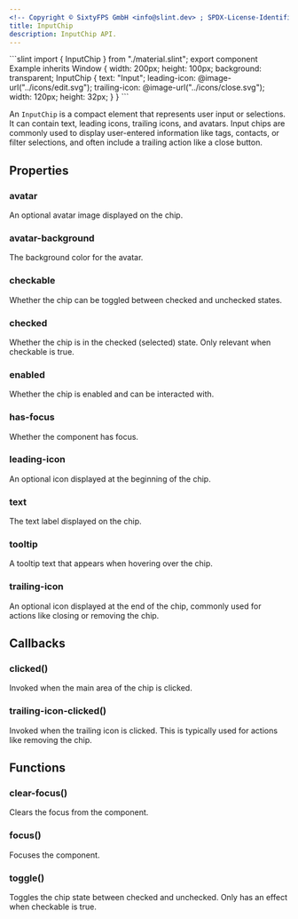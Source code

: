 ```yaml
---
<!-- Copyright © SixtyFPS GmbH <info@slint.dev> ; SPDX-License-Identifier: MIT -->
title: InputChip
description: InputChip API.
---
```



<CodeSnippetMD imagePath="/src/assets/generated/inputchip.png" scale="3" imageWidth="300" imageHeight="200" imageAlt="">
```slint
import { InputChip } from "./material.slint";
export component Example inherits Window {
    width: 200px;
    height: 100px;
    background: transparent;
    InputChip {
        text: "Input";
        leading-icon: @image-url("../icons/edit.svg");
        trailing-icon: @image-url("../icons/close.svg");
        width: 120px;
        height: 32px;
    }
}
```
</CodeSnippetMD>

An `InputChip` is a compact element that represents user input or selections. It can contain text, leading icons, trailing icons, and avatars. Input chips are commonly used to display user-entered information like tags, contacts, or filter selections, and often include a trailing action like a close button.

## Properties

### avatar
<SlintProperty propName="avatar" typeName="image">
An optional avatar image displayed on the chip.
</SlintProperty>

### avatar-background
<SlintProperty propName="avatar-background" typeName="color" defaultValue="#00000000">
The background color for the avatar.
</SlintProperty>

### checkable
<SlintProperty propName="checkable" typeName="bool" defaultValue="false">
Whether the chip can be toggled between checked and unchecked states.
</SlintProperty>

### checked
<SlintProperty propName="checked" typeName="bool" propertyVisibility="in-out">
Whether the chip is in the checked (selected) state. Only relevant when checkable is true.
</SlintProperty>

### enabled
<SlintProperty propName="enabled" typeName="bool" defaultValue="true">
Whether the chip is enabled and can be interacted with.
</SlintProperty>

### has-focus
<SlintProperty propName="has-focus" typeName="bool">
Whether the component has focus.
</SlintProperty>

### leading-icon
<SlintProperty propName="leading-icon" typeName="image">
An optional icon displayed at the beginning of the chip.
</SlintProperty>

### text
<SlintProperty propName="text" typeName="string">
The text label displayed on the chip.
</SlintProperty>

### tooltip
<SlintProperty propName="tooltip" typeName="string">
A tooltip text that appears when hovering over the chip.
</SlintProperty>

### trailing-icon
<SlintProperty propName="trailing-icon" typeName="image">
An optional icon displayed at the end of the chip, commonly used for actions like closing or removing the chip.
</SlintProperty>

## Callbacks

### clicked()
Invoked when the main area of the chip is clicked.

### trailing-icon-clicked()
Invoked when the trailing icon is clicked. This is typically used for actions like removing the chip.

## Functions

### clear-focus()
Clears the focus from the component.

### focus()
Focuses the component.

### toggle()
Toggles the chip state between checked and unchecked. Only has an effect when checkable is true.
